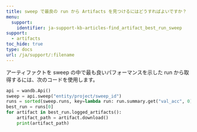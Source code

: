 ---
title: sweep で最良の run から Artifacts を見つけるにはどうすればよいですか？
menu:
  support:
    identifier: ja-support-kb-articles-find_artifact_best_run_sweep
support:
  - artifacts
toc_hide: true
type: docs
url: /ja/support/:filename
---
アーティファクトを sweep の中で最も良いパフォーマンスを示した run から取得するには、次のコードを使用します。

```python
api = wandb.Api()
sweep = api.sweep("entity/project/sweep_id")
runs = sorted(sweep.runs, key=lambda run: run.summary.get("val_acc", 0), reverse=True)
best_run = runs[0]
for artifact in best_run.logged_artifacts():
    artifact_path = artifact.download()
    print(artifact_path)
```
